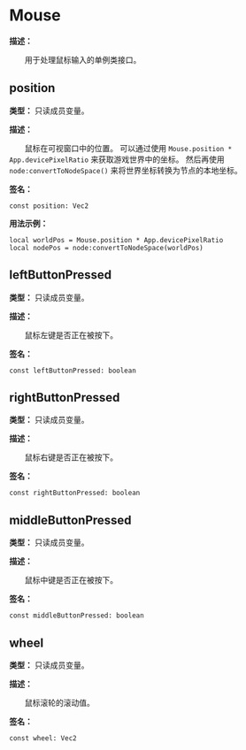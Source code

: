 # Mouse

**描述：**

&emsp;&emsp;用于处理鼠标输入的单例类接口。

## position

**类型：** 只读成员变量。

**描述：**

&emsp;&emsp;鼠标在可视窗口中的位置。
可以通过使用 `Mouse.position * App.devicePixelRatio` 来获取游戏世界中的坐标。
然后再使用 `node:convertToNodeSpace()` 来将世界坐标转换为节点的本地坐标。

**签名：**
```tl
const position: Vec2
```

**用法示例：**
```tl
local worldPos = Mouse.position * App.devicePixelRatio
local nodePos = node:convertToNodeSpace(worldPos)
```

## leftButtonPressed

**类型：** 只读成员变量。

**描述：**

&emsp;&emsp;鼠标左键是否正在被按下。

**签名：**
```tl
const leftButtonPressed: boolean
```

## rightButtonPressed

**类型：** 只读成员变量。

**描述：**

&emsp;&emsp;鼠标右键是否正在被按下。

**签名：**
```tl
const rightButtonPressed: boolean
```

## middleButtonPressed

**类型：** 只读成员变量。

**描述：**

&emsp;&emsp;鼠标中键是否正在被按下。

**签名：**
```tl
const middleButtonPressed: boolean
```

## wheel

**类型：** 只读成员变量。

**描述：**

&emsp;&emsp;鼠标滚轮的滚动值。

**签名：**
```tl
const wheel: Vec2
```